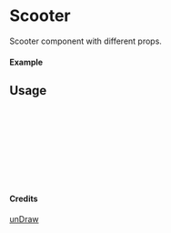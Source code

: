 
<Meta of={Scooter} title="unDraw/Scooter" />

# Scooter

Scooter component with different props.

#### Example

<Canvas of={Scooter.Primary} />

## Usage

```ts
import { Scooter } from "yadl-ui";

const Example = () => {
  return (
      <Scooter />
  );
};

export default Example;
```

#### Credits
[unDraw](https://undraw.co/illustrations)
